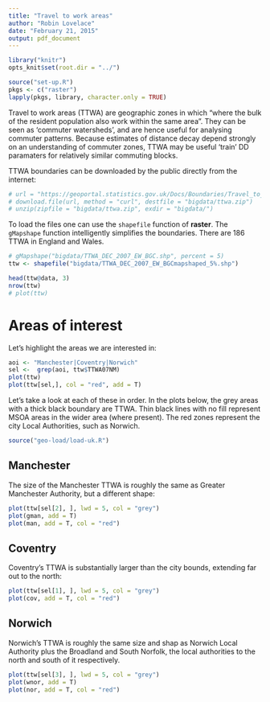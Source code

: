 ```yaml
---
title: "Travel to work areas"
author: "Robin Lovelace"
date: "February 21, 2015"
output: pdf_document
---
```

```r
library("knitr")
opts_knit$set(root.dir = "../")
```

```r
source("set-up.R")
pkgs <- c("raster")
lapply(pkgs, library, character.only = TRUE)
```

Travel to work areas (TTWA) are geographic zones in which
"where the bulk of the resident population also work within the same area".
They can be seen as 'commuter watersheds', and are hence useful for analysing
commuter patterns. Because estimates of distance decay depend strongly on
an understanding of commuter zones, TTWA may be useful 'train' DD paramaters
for relatively similar commuting blocks.

TTWA boundaries can be downloaded by the public directly from the internet:

```r
# url = "https://geoportal.statistics.gov.uk/Docs/Boundaries/Travel_to_work_areas_%28E+W%29_2007_Boundaries_%28Generalised_Clipped%29.zip"
# download.file(url, method = "curl", destfile = "bigdata/ttwa.zip")
# unzip(zipfile = "bigdata/ttwa.zip", exdir = "bigdata/")
```

To load the files one can use the `shapefile` function of **raster**.
The `gMapshape` function intelligently simplifies the boundaries.
There are 186 TTWA in England and Wales.

```r
# gMapshape("bigdata/TTWA_DEC_2007_EW_BGC.shp", percent = 5)
ttw <- shapefile("bigdata/TTWA_DEC_2007_EW_BGCmapshaped_5%.shp")

head(ttw@data, 3)
nrow(ttw)
# plot(ttw)
```

# Areas of interest

Let's highlight the areas we are interested in:

```r
aoi <- "Manchester|Coventry|Norwich"
sel <-  grep(aoi, ttw$TTWA07NM)
plot(ttw)
plot(ttw[sel,], col = "red", add = T)
```

Let's take a look at each of these in order.
In the plots below, the grey areas with a thick black boundary are TTWA.
Thin black lines with no fill represent MSOA areas in the wider area
(where present). The red zones represent the city Local Authorities,
such as Norwich.

```r
source("geo-load/load-uk.R")
```


## Manchester

The size of the Manchester TTWA is roughly the same as Greater Manchester
Authority, but a different shape:

```r
plot(ttw[sel[2], ], lwd = 5, col = "grey")
plot(gman, add = T)
plot(man, add = T, col = "red")
```

## Coventry

Coventry's TTWA is substantially larger than the city bounds, extending
far out to the north:

```r
plot(ttw[sel[1], ], lwd = 5, col = "grey")
plot(cov, add = T, col = "red")
```

## Norwich

Norwich's TTWA is roughly the same size and shap as Norwich Local Authority
plus the Broadland and South Norfolk, the local authorities to the north
and south of it respectively.

```r
plot(ttw[sel[3], ], lwd = 5, col = "grey")
plot(wnor, add = T)
plot(nor, add = T, col = "red")
```
